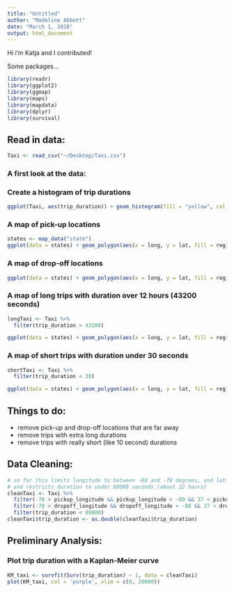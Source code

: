 ```yaml
---
title: "Untitled"
author: "Madeline Abbott"
date: "March 1, 2018"
output: html_document
---
```


Hi i'm Katja and I contributed!


Some packages...
```r
library(readr)
library(ggplot2)
library(ggmap)
library(maps)
library(mapdata)
library(dplyr)
library(survival)
```

## Read in data:
```r
Taxi <- read_csv("~/Desktop/Taxi.csv")
```

### A first look at the data:

### Create a histogram of trip durations
```r
ggplot(Taxi, aes(trip_duration)) + geom_histogram(fill = "yellow", col = "black", bins = 200) + scale_x_log10()
```

### A map of pick-up locations
```r
states <- map_data("state")
ggplot(data = states) + geom_polygon(aes(x = long, y = lat, fill = region, group = group), color = "white") + coord_fixed(1.3) + guides(fill=FALSE) + geom_point(data = Taxi, aes(x = pickup_longitude, y = pickup_latitude), color = "black", size = 2, alpha = 0.5) 
```
### A map of drop-off locations
```r
ggplot(data = states) + geom_polygon(aes(x = long, y = lat, fill = region, group = group), color = "white") + coord_fixed(1.3) + guides(fill=FALSE) + geom_point(data = Taxi, aes(x = dropoff_longitude, y = dropoff_latitude), color = "black", size = 2, alpha = 0.5) 
```


### A map of long trips with duration over 12 hours (43200 seconds)
```r
longTaxi <- Taxi %>%
  filter(trip_duration > 43200)

ggplot(data = states) + geom_polygon(aes(x = long, y = lat, fill = region, group = group), color = "white") + coord_fixed(1.3) + guides(fill=FALSE) + geom_point(data = longTaxi, aes(x = dropoff_longitude, y = dropoff_latitude), color = "black", size = 2, alpha = 0.5) 
```

### A map of short trips with duration under 30 seconds
```r
shortTaxi <- Taxi %>%
  filter(trip_duration < 30)

ggplot(data = states) + geom_polygon(aes(x = long, y = lat, fill = region, group = group), color = "white") + coord_fixed(1.3) + guides(fill=FALSE) + geom_point(data = shortTaxi, aes(x = dropoff_longitude, y = dropoff_latitude), color = "black", size = 2, alpha = 0.5) 
```



## Things to do:

* remove pick-up and drop-off locations that are far away
* remove trips with extra long durations
* remove trips with really short (like 10 second) durations


## Data Cleaning:
```r
# so far this limits longitude to between -80 and -70 degrees, and latitude to between 37 and 43 degrees,
# and restricts duration to under 80000 seconds (about 22 hours)
cleanTaxi <- Taxi %>%
  filter(-70 > pickup_longitude && pickup_longitude > -80 && 37 < pickup_latitude && pickup_latitude < 43) %>%
  filter(-70 > dropoff_longitude && dropoff_longitude > -80 && 37 < dropoff_latitude && dropoff_latitude < 43) %>%
  filter(trip_duration < 80000)
cleanTaxi$trip_duration <- as.double(cleanTaxi$trip_duration)
```





## Preliminary Analysis:


### Plot trip duration with a Kaplan-Meier curve
```r
KM_taxi <- survfit(Surv(trip_duration) ~ 1, data = cleanTaxi)
plot(KM_taxi, col = 'purple', xlim = c(0, 20000))
```












